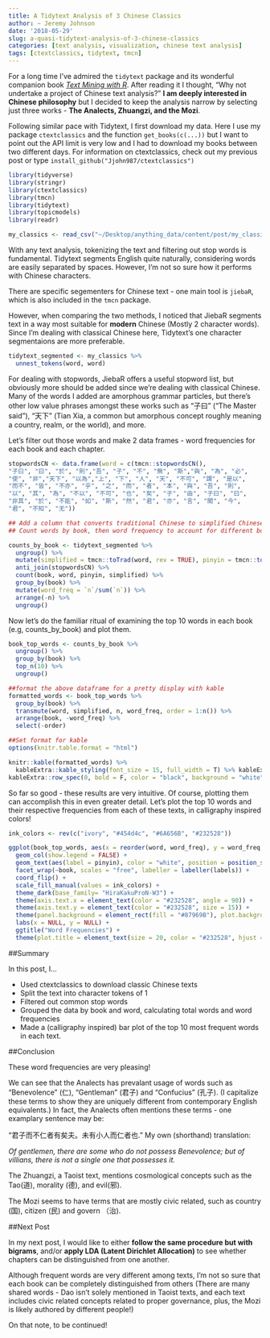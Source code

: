```yaml
---
title: A Tidytext Analysis of 3 Chinese Classics
author: ~ Jeremy Johnson
date: '2018-05-29'
slug: a-quasi-tidytext-analysis-of-3-chinese-classics
categories: [text analysis, visualization, chinese text analysis]
tags: [ctextclassics, tidytext, tmcn]
---
```


For a long time I've admired the ```tidytext``` package and its wonderful companion book [*Text Mining with R*](https://www.tidytextmining.com). After reading it I thought, "Why not undertake a project of Chinese text analysis?" **I am deeply interested in Chinese philosophy** but I decided to keep the analysis narrow by selecting just three works - **The Analects, Zhuangzi, and the Mozi**. 

Following similar pace with Tidytext, I first download my data. Here I use my package ```ctextclassics``` and the function ```get_books(c(...))``` but I want to point out the API limit is very low and I had to download my books between two different days. For information on ctextclassics, check out my previous post or type ```install_github("Jjohn987/ctextclassics")```

```r
library(tidyverse)
library(stringr)
library(ctextclassics)
library(tmcn)
library(tidytext)
library(topicmodels)
library(readr)

my_classics <- read_csv("~/Desktop/anything_data/content/post/my_classics.csv")
```

With any text analysis, tokenizing the text and filtering out stop words is fundamental. Tidytext segments English quite naturally, considering words are easily separated by spaces. However, I'm not so sure how it performs with Chinese characters.

There are specific segementers for Chinese text - one main tool is ```jiebaR```, which is also included in the ```tmcn``` package. 

However, when comparing the two methods, I noticed that JiebaR segments text in a way most suitable for **modern** Chinese (Mostly 2 character words). Since I'm dealing with classical Chinese here, Tidytext's one character segmentaions are more preferable. 


```r

tidytext_segmented <- my_classics %>% 
  unnest_tokens(word, word)

```


For dealing with stopwords, JiebaR offers a useful stopword list, but obviously more should be added since we're dealing with classical Chinese. Many of the words I added are amorphous grammar particles, but there's other low value phrases amongst these works such as "子曰" ("The Master said"), "天下" (Tian Xia, a common but amorphous concept roughly meaning a country, realm, or the world), and more.

Let's filter out those words and make 2 data frames - word frequencies for each book and each chapter.


```r

stopwordsCN <- data.frame(word = c(tmcn::stopwordsCN(),
"子曰", "曰", "於", "則","吾", "子", "不", "無", "斯","與", "為", "必",
"使", "非","天下", "以為","上", "下", "人", "天", "不可", "謂", "是以",
"而不", "皆", "不亦", "乎", "之", "而", "者", "本", "與", "吾", "則",
"以", "其", "為", "不以", "不可", "也", "矣", "子", "由", "子曰", "曰",
"非其", "於", "不能", "如", "斯", "然", "君", "亦", "言", "聞", "今",
"君", "不知", "无"))

## Add a column that converts traditional Chinese to simplified Chinese
## Count words by book, then word frequency to account for different book lengths. 

counts_by_book <- tidytext_segmented %>%
  ungroup() %>%
  mutate(simplified = tmcn::toTrad(word, rev = TRUE), pinyin = tmcn::toPinyin(word)) %>%
  anti_join(stopwordsCN) %>%
  count(book, word, pinyin, simplified) %>%
  group_by(book) %>%
  mutate(word_freq = `n`/sum(`n`)) %>%
  arrange(-n) %>%
  ungroup()

```
Now let's do the familiar ritual of examining the top 10 words in each book (e.g, counts_by_book) and plot them.
```r

book_top_words <- counts_by_book %>%
  ungroup() %>%
  group_by(book) %>%
  top_n(10) %>%
  ungroup()

##format the above dataframe for a pretty display with kable
formatted_words <- book_top_words %>%
  group_by(book) %>%
  transmute(word, simplified, n, word_freq, order = 1:n()) %>%
  arrange(book, -word_freq) %>%
  select(-order)

##Set format for kable 
options(knitr.table.format = "html") 

knitr::kable(formatted_words) %>%
  kableExtra::kable_styling(font_size = 15, full_width = T) %>% kableExtra::row_spec(1:10, color = "white", background = "#232528") %>% kableExtra::row_spec(11:20, color = "white", background = "#6A656B") %>% kableExtra::row_spec(21:30, color = "white", background = "#454d4c") %>%
kableExtra::row_spec(0, bold = F, color = "black", background = "white")  %>% kableExtra::scroll_box(width = "100%", height = "350px")

```

So far so good - these results are very intuitive. Of course, plotting them can accomplish this in even greater detail. Let's plot the top 10 words and their respective frequencies from each of these texts, in calligraphy inspired colors!

```r

ink_colors <- rev(c("ivory", "#454d4c", "#6A656B", "#232528"))

ggplot(book_top_words, aes(x = reorder(word, word_freq), y = word_freq, fill = book)) +
  geom_col(show.legend = FALSE) + 
  geom_text(aes(label = pinyin), color = "white", position = position_stack(vjust = 0.5)) + 
  facet_wrap(~book, scales = "free", labeller = labeller(labels)) + 
  coord_flip() +
  scale_fill_manual(values = ink_colors) +
  theme_dark(base_family= "HiraKakuProN-W3") + 
  theme(axis.text.x = element_text(color = "#232528", angle = 90)) +
  theme(axis.text.y = element_text(color = "#232528", size = 15)) +
  theme(panel.background = element_rect(fill = "#87969B"), plot.background = element_rect(fill = "ivory"), panel.grid.major = element_blank(), panel.grid.minor = element_blank()) + 
  labs(x = NULL, y = NULL) +
  ggtitle("Word Frequencies") +
  theme(plot.title = element_text(size = 20, color = "#232528", hjust = 0.5))

```

##Summary

In this post, I...

* Used ctextclassics to download classic Chinese texts
* Split the text into character tokens of 1
* Filtered out common stop words
* Grouped the data by book and word, calculating total words and word frequencies
* Made a (calligraphy inspired) bar plot of the top 10 most frequent words in each text. 

##Conclusion

These word frequencies are very pleasing! 

We can see that the Analects has prevalant usage of words such as "Benevolence" (仁), "Gentleman" (君子) and "Confucius" (孔子). (I capitalize these terms to show they are uniquely different from contemporary English equivalents.) In fact, the Analects often mentions these terms - one examplary sentence may be:

"君子而不仁者有矣夫。未有小人而仁者也." My own (shorthand) translation:

*Of gentlemen, there are some who do not possess Benevolence; but of villians, there is not a single one that possesses it.*

The Zhuangzi, a Taoist text, mentions cosmological concepts such as the Tao(道), morality (德), and evil(邪).

The Mozi seems to have terms that are mostly civic related, such as country (国), citizen (民) and govern （治). 


##Next Post 

In my next post, I would like to either **follow the same procedure but with bigrams**, and/or **apply LDA (Latent Dirichlet Allocation)** to see whether chapters can be distinguished from one another. 

Although frequent words are very different among texts, I'm not so sure that each book can be completely distinguished from others (There are many shared words - Dao isn't solely mentioned in Taoist texts, and each text includes civic related concepts related to proper governance, plus, the Mozi is likely authored by different people!)

On that note, to be continued! 




